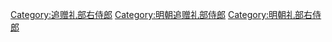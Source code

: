 [[Category:追赠礼部右侍郎|Category:追赠礼部右侍郎]]
[[Category:明朝追赠礼部侍郎|Category:明朝追赠礼部侍郎]]
[[Category:明朝礼部右侍郎|Category:明朝礼部右侍郎]]